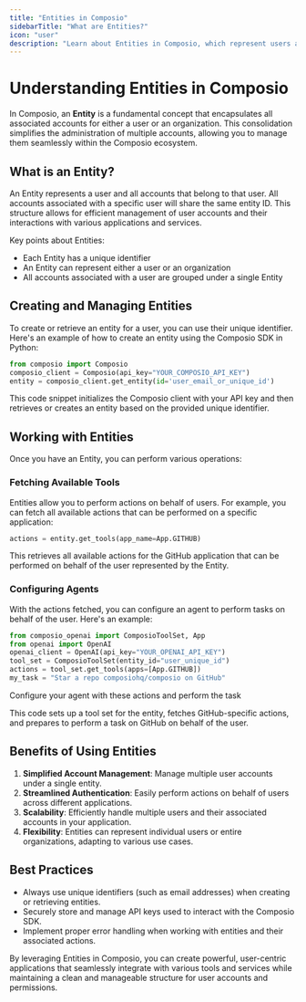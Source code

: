 ```yaml
---
title: "Entities in Composio"
sidebarTitle: "What are Entities?"
icon: "user"
description: "Learn about Entities in Composio, which represent users and their associated accounts."
---
```


# Understanding Entities in Composio

In Composio, an **Entity** is a fundamental concept that encapsulates all associated accounts for either a user or an organization. This consolidation simplifies the administration of multiple accounts, allowing you to manage them seamlessly within the Composio ecosystem.

## What is an Entity?

An Entity represents a user and all accounts that belong to that user. All accounts associated with a specific user will share the same entity ID. This structure allows for efficient management of user accounts and their interactions with various applications and services.

Key points about Entities:

- Each Entity has a unique identifier
- An Entity can represent either a user or an organization
- All accounts associated with a user are grouped under a single Entity

## Creating and Managing Entities

To create or retrieve an entity for a user, you can use their unique identifier. Here's an example of how to create an entity using the Composio SDK in Python:

```python
from composio import Composio
composio_client = Composio(api_key="YOUR_COMPOSIO_API_KEY")
entity = composio_client.get_entity(id='user_email_or_unique_id')
```


This code snippet initializes the Composio client with your API key and then retrieves or creates an entity based on the provided unique identifier.

## Working with Entities

Once you have an Entity, you can perform various operations:

### Fetching Available Tools

Entities allow you to perform actions on behalf of users. For example, you can fetch all available actions that can be performed on a specific application:

```python 
actions = entity.get_tools(app_name=App.GITHUB)
```


This retrieves all available actions for the GitHub application that can be performed on behalf of the user represented by the Entity.

### Configuring Agents

With the actions fetched, you can configure an agent to perform tasks on behalf of the user. Here's an example:

```python
from composio_openai import ComposioToolSet, App
from openai import OpenAI
openai_client = OpenAI(api_key="YOUR_OPENAI_API_KEY")
tool_set = ComposioToolSet(entity_id="user_unique_id")
actions = tool_set.get_tools(apps=[App.GITHUB])
my_task = "Star a repo composiohq/composio on GitHub"
```
Configure your agent with these actions and perform the task


This code sets up a tool set for the entity, fetches GitHub-specific actions, and prepares to perform a task on GitHub on behalf of the user.

## Benefits of Using Entities

1. **Simplified Account Management**: Manage multiple user accounts under a single entity.
2. **Streamlined Authentication**: Easily perform actions on behalf of users across different applications.
3. **Scalability**: Efficiently handle multiple users and their associated accounts in your application.
4. **Flexibility**: Entities can represent individual users or entire organizations, adapting to various use cases.

## Best Practices

- Always use unique identifiers (such as email addresses) when creating or retrieving entities.
- Securely store and manage API keys used to interact with the Composio SDK.
- Implement proper error handling when working with entities and their associated actions.

By leveraging Entities in Composio, you can create powerful, user-centric applications that seamlessly integrate with various tools and services while maintaining a clean and manageable structure for user accounts and permissions.